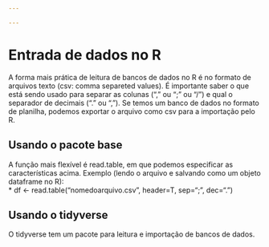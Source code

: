 ```yaml
---

---
```


# Entrada de dados no R

A forma mais prática de leitura de bancos de dados no R é no formato de arquivos texto (csv: comma separeted values). É importante saber o que está sendo usado para separar as colunas ("," ou ";" ou "/") e qual o separador de decimais ("." ou ","). Se temos um banco de dados no formato de planilha, podemos exportar o arquivo como csv para a importação pelo R.

## Usando o pacote base

A função mais flexível é read.table, em que podemos especificar as características acima. Exemplo (lendo o arquivo e salvando como um objeto dataframe no R):\
\* df \<- read.table("nomedoarquivo.csv", header=T, sep=";", dec=".")

## Usando o tidyverse

O tidyverse tem um pacote para leitura e importação de bancos de dados.
